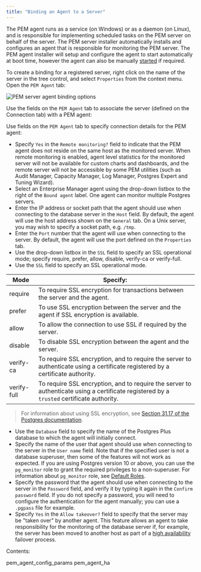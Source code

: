 ```yaml
---
title: "Binding an Agent to a Server"
---
```


<div id="binding_pem_agent" class="registered_link"></div>

The PEM agent runs as a service (on Windows) or as a daemon (on Linux), and is responsible for implementing scheduled tasks on the PEM server on behalf of the server. The PEM server installer automatically installs and configures an agent that is responsible for monitoring the PEM server. The PEM agent installer will setup and configure the agent to start automatically at boot time, however the agent can also be manually [started](../03_pem_agent_start_pem_agent/#pem_agent_start_pem_agent) if required.

To create a binding for a registered server, right click on the name of the server in the tree control, and select `Properties` from the context menu. Open the `PEM Agent` tab:

![PEM server agent binding options](../../images/connect_pem_agent.png)

Use the fields on the `PEM Agent` tab to associate the server (defined on the Connection tab) with a PEM agent:

Use fields on the `PEM Agent` tab to specify connection details for the PEM agent:

-   Specify `Yes` in the `Remote monitoring?` field to indicate that the PEM agent does not reside on the same host as the monitored server. When remote monitoring is enabled, agent level statistics for the monitored server will not be available for custom charts and dashboards, and the remote server will not be accessible by some PEM utilities (such as Audit Manager, Capacity Manager, Log Manager, Postgres Expert and Tuning Wizard).
-   Select an Enterprise Manager agent using the drop-down listbox to the right of the `Bound agent` label. One agent can monitor multiple Postgres servers.
-   Enter the IP address or socket path that the agent should use when connecting to the database server in the `Host` field. By default, the agent will use the host address shown on the `General` tab. On a Unix server, you may wish to specify a socket path, e.g. `/tmp`.
-   Enter the `Port` number that the agent will use when connecting to the server. By default, the agent will use the port defined on the `Properties` tab.
-   Use the drop-down listbox in the `SSL` field to specify an SSL operational mode; specify require, prefer, allow, disable, verify-ca or verify-full.
-   Use the `SSL` field to specify an SSL operational mode.

| Mode        | Specify:                                                                                                                                  |
| ----------- | ----------------------------------------------------------------------------------------------------------------------------------------- |
| require     | To require SSL encryption for transactions between the server and the agent.                                                              |
| prefer      | To use SSL encryption between the server and the agent if SSL encryption is available.                                                    |
| allow       | To allow the connection to use SSL if required by the server.                                                                             |
| disable     | To disable SSL encryption between the agent and the server.                                                                               |
| verify-ca   | To require SSL encryption, and to require the server to authenticate using a certificate registered by a certificate authority.           |
| verify-full | To require SSL encryption, and to require the server to authenticate using a certificate registered by a `trusted` certificate authority. |

> For information about using SSL encryption, see [Section 31.17 of the Postgres documentation](http://enterprisedb.com/docs/en/9.0/pg/libpq-ssl.html).

-   Use the `Database` field to specify the name of the Postgres Plus database to which the agent will initially connect.
-   Specify the name of the user that agent should use when connecting to the server in the `User name` field. Note that if the specified user is not a database superuser, then some of the features will not work as expected. If you are using Postgres version 10 or above, you can use the `pg_monitor` role to grant the required privileges to a non-superuser. For information about `pg_monitor` role, see [Default Roles](https://www.postgresql.org/docs/current/default-roles.html).
-   Specify the password that the agent should use when connecting to the server in the `Password` field, and verify it by typing it again in the `Confirm password` field. If you do not specify a password, you will need to configure the authentication for the agent manually; you can use a `.pgpass` file for example.
-   Specify `Yes` in the `Allow takeover?` field to specify that the server may be "taken over" by another agent. This feature allows an agent to take responsibility for the monitoring of the database server if, for example, the server has been moved to another host as part of a [high availability](02_pem_agent_ha/#pem_agent_ha) failover process.

Contents:

<div class="toctree" maxdepth="2">

pem_agent_config_params pem_agent_ha

</div>
